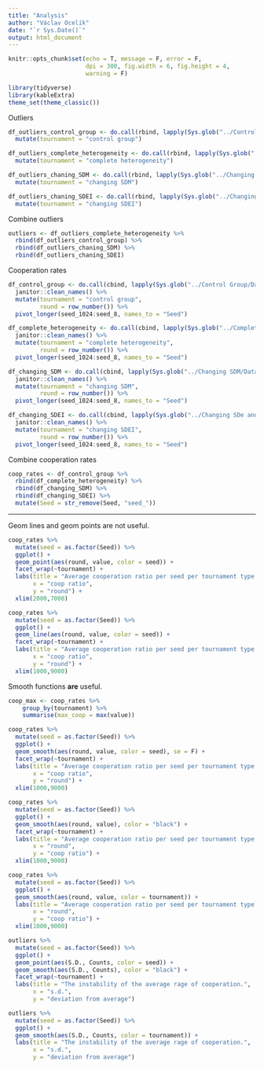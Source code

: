```yaml
---
title: "Analysis"
author: "Václav Ocelík"
date: "`r Sys.Date()`"
output: html_document
---
```


<style type="text/css">
.main-container {
  max-width: 1200px;
  margin-left: auto;
  margin-right: auto;
}
h1.title {
  font-size: 38px;
  text-align: center;
}
h4.author { /* Header 4 - and the author and data headers use this too  */
  font-size: 18px;
  text-align: center;
}
h4.date { /* Header 4 - and the author and data headers use this too  */
  font-size: 18px;
  text-align: center;
</style>

```r
knitr::opts_chunk$set(echo = T, message = F, error = F,
                      dpi = 300, fig.width = 6, fig.height = 4,
                      warning = F)
```

<body>

```r
library(tidyverse)
library(kableExtra)
theme_set(theme_classic())
```

Outliers
```r
df_outliers_control_group <- do.call(rbind, lapply(Sys.glob("../Control Group/Data/outliers/*.csv"), read_csv)) %>% 
  mutate(tournament = "control group")

df_outliers_complete_heterogeneity <- do.call(rbind, lapply(Sys.glob("../Complete Heterogeneity/Data/outliers/*.csv"), read_csv)) %>%
  mutate(tournament = "complete heterogeneity")

df_outliers_chaning_SDM <- do.call(rbind, lapply(Sys.glob("../Changing SDM/Data/outliers/*.csv"), read_csv)) %>%
  mutate(tournament = "changing SDM")

df_outliers_chaning_SDEI <- do.call(rbind, lapply(Sys.glob("../Changing SDe and SDi/Data/outliers/*.csv"), read_csv)) %>%
  mutate(tournament = "changing SDEI")
```

Combine outliers

```r
outliers <- df_outliers_complete_heterogeneity %>%
  rbind(df_outliers_control_group) %>%
  rbind(df_outliers_chaning_SDM) %>%
  rbind(df_outliers_chaning_SDEI)
```

Cooperation rates

```r
df_control_group <- do.call(cbind, lapply(Sys.glob("../Control Group/Data/*.csv"), read_csv)) %>%
  janitor::clean_names() %>%
  mutate(tournament = "control group",
         round = row_number()) %>%
  pivot_longer(seed_1024:seed_8, names_to = "Seed") 

df_complete_heterogeneity <- do.call(cbind, lapply(Sys.glob("../Complete Heterogeneity/Data/*.csv"), read_csv)) %>%
  janitor::clean_names() %>%
  mutate(tournament = "complete heterogeneity",
         round = row_number()) %>%
  pivot_longer(seed_1024:seed_8, names_to = "Seed")

df_changing_SDM <- do.call(cbind, lapply(Sys.glob("../Changing SDM/Data/*.csv"), read_csv)) %>%
  janitor::clean_names() %>%
  mutate(tournament = "changing SDM",
         round = row_number()) %>%
  pivot_longer(seed_1024:seed_8, names_to = "Seed")

df_changing_SDEI <- do.call(cbind, lapply(Sys.glob("../Changing SDe and SDi/Data/*.csv"), read_csv)) %>%
  janitor::clean_names() %>%
  mutate(tournament = "changing SDEI",
         round = row_number()) %>%
  pivot_longer(seed_1024:seed_8, names_to = "Seed")
```

Combine cooperation rates
```r
coop_rates <- df_control_group %>%
  rbind(df_complete_heterogeneity) %>%
  rbind(df_changing_SDM) %>%
  rbind(df_changing_SDEI) %>%
  mutate(Seed = str_remove(Seed, "seed_"))
```

---

Geom lines and geom points are not useful.

```r
coop_rates %>%
  mutate(seed = as.factor(Seed)) %>%
  ggplot() +
  geom_point(aes(round, value, color = seed)) +
  facet_wrap(~tournament) +
  labs(title = "Average cooperation ratio per seed per tournament type.",
       x = "coop ratio",
       y = "round") +
  xlim(2000,7000)

coop_rates %>%
  mutate(seed = as.factor(Seed)) %>%
  ggplot() +
  geom_line(aes(round, value, color = seed)) +
  facet_wrap(~tournament) +
  labs(title = "Average cooperation ratio per seed per tournament type.",
       x = "coop ratio",
       y = "round") +
  xlim(1000,9000)
```

Smooth functions __are__ useful.

```r
coop_max <- coop_rates %>%
    group_by(tournament) %>%
    summarise(max_coop = max(value))

coop_rates %>%
  mutate(seed = as.factor(Seed)) %>%
  ggplot() +
  geom_smooth(aes(round, value, color = seed), se = F) +
  facet_wrap(~tournament) +
  labs(title = "Average cooperation ratio per seed per tournament type.",
       x = "coop ratio",
       y = "round") +
  xlim(1000,9000)
```

```r
coop_rates %>%
  mutate(seed = as.factor(Seed)) %>%
  ggplot() +
  geom_smooth(aes(round, value), color = "black") +
  facet_wrap(~tournament) +
  labs(title = "Average cooperation ratio per seed per tournament type.",
       x = "round",
       y = "coop ratio") +
  xlim(1000,9000)

coop_rates %>%
  mutate(seed = as.factor(Seed)) %>%
  ggplot() +
  geom_smooth(aes(round, value, color = tournament)) +
  labs(title = "Average cooperation ratio per seed per tournament type.",
       x = "round",
       y = "coop ratio") +
  xlim(1000,9000)
```

```r
outliers %>%
  mutate(seed = as.factor(Seed)) %>%
  ggplot() +
  geom_point(aes(S.D., Counts, color = seed)) +
  geom_smooth(aes(S.D., Counts), color = "black") +
  facet_wrap(~tournament) +
  labs(title = "The instability of the average rage of cooperation.",
       x = "s.d.",
       y = "deviation from average") 
```

```r
outliers %>%
  mutate(seed = as.factor(Seed)) %>%
  ggplot() +
  geom_smooth(aes(S.D., Counts, color = tournament)) +
  labs(title = "The instability of the average rage of cooperation.",
       x = "s.d.",
       y = "deviation from average") 
```

</body>

